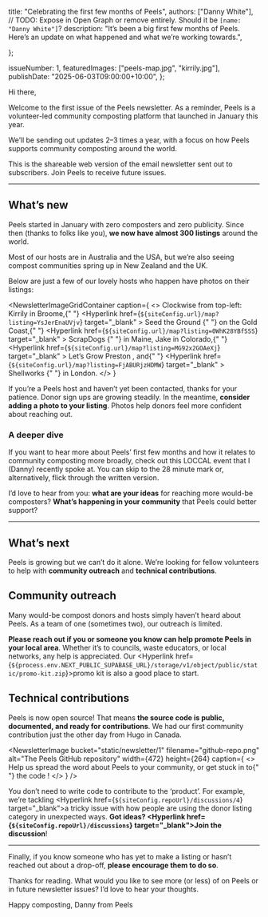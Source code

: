 

  title: "Celebrating the first few months of Peels",
  authors: ["Danny White"], // TODO: Expose in Open Graph or remove entirely. Should it be `[name: "Danny White"]`?
  description:
    "It’s been a big first few months of Peels. Here’s an update on what happened and what we’re working towards.",

};

  issueNumber: 1,
  featuredImages: ["peels-map.jpg", "kirrily.jpg"],
  publishDate: "2025-06-03T09:00:00+10:00",
};

Hi there,

Welcome to the first issue of the Peels newsletter. As a reminder, <Hyperlink href={siteConfig.url}>Peels</Hyperlink> is a volunteer-led community
composting platform that launched in January this year.

We’ll be sending out updates 2–3 times a year, with a focus on how Peels supports community composting around the world.

<NewsletterAside title="About this email">
  This is the shareable web version of the email newsletter sent out to
  subscribers. <Hyperlink href={siteConfig.url}>Join Peels</Hyperlink> to
  receive future issues.
</NewsletterAside>

---

## What’s new

Peels started in January with zero composters and zero publicity. Since then (thanks to folks like you), **we now have almost 300 listings** around the world.

<NewsletterImage
  bucket="static/newsletter/1"
  filename="peels-map.jpg"
  alt="A map showing all the Peels host pins around the world"
  width={944}
  height={232}
  caption="A world map of Peels hosts, including far-flung places like Portugal, Hawaii, Alaska, Peru, Hungary, and Argentina."
/>

Most of our hosts are in Australia and the USA, but we’re also seeing
compost communities spring up in New Zealand and the UK.

Below are just a few of our lovely hosts who happen have photos on their listings:

<NewsletterImageGridContainer
  caption={
    <>
      Clockwise from top-left: Kirrily in Broome,{" "}
      <Hyperlink
        href={`${siteConfig.url}/map?listing=YsJerEnaUVjv`}
        target="_blank"
      >
        Seed the Ground
      </Hyperlink>{" "}
      on the Gold Coast,{" "}
      <Hyperlink
        href={`${siteConfig.url}/map?listing=0WhK28YBfSSS`}
        target="_blank"
      >
        ScrapDogs
      </Hyperlink>{" "}
      in Maine, Jake in Colorado,{" "}
      <Hyperlink
        href={`${siteConfig.url}/map?listing=MG92x2GOAeXj`}
        target="_blank"
      >
        Let’s Grow Preston
      </Hyperlink>
      , and{" "}
      <Hyperlink
        href={`${siteConfig.url}/map?listing=FjABURjzHDMW`}
        target="_blank"
      >
        Shellworks
      </Hyperlink>{" "}
      in London.
    </>
  }
>
  <NewsletterImage
    bucket="static/newsletter/1"
    filename="kirrily.jpg"
    alt="A woman holding a pumpkin in her garden"
    width={944}
    height={148}
  />
  <NewsletterImage
    bucket="static/newsletter/1"
    filename="seed-the-ground.jpg"
    alt="Two women in front of a compost collection point"
    width={944}
    height={148}
  />
  <NewsletterImage
    bucket="static/newsletter/1"
    filename="shellworks.jpg"
    alt="A light-industrial building with 'Shellworks' signage"
    width={944}
    height={148}
  />
  <NewsletterImage
    bucket="static/newsletter/1"
    filename="scrapdogs.jpg"
    alt="A woman at a compost information stall"
    width={944}
    height={148}
  />
  <NewsletterImage
    bucket="static/newsletter/1"
    filename="lets-grow-preston.jpg"
    alt="Two people happily turning a compost pile"
    width={944}
    height={148}
  />
  <NewsletterImage
    bucket="static/newsletter/1"
    filename="jake.jpg"
    alt="A thriving vegetable garden with compost bays at the back"
    width={944}
    height={148}
  />
</NewsletterImageGridContainer>

If you’re a Peels host and haven’t yet been contacted, thanks for your patience. Donor sign ups are growing steadily. In the meantime, **consider adding a photo to your listing**. Photos help donors feel more confident about reaching out.

### A deeper dive

If you want to hear more about Peels’ first few months and how it relates to community composting more broadly, check out <Hyperlink href="https://loccal.org/2025/05/06/the-loccal-loop-icaw-edition-may-2025-newsletter/" target="_blank">
this LOCCAL event</Hyperlink> that I (Danny) recently spoke at. You can skip to the 28 minute mark or, alternatively, flick through <Hyperlink href="https://loccal.org/2025/05/21/putting-community-composting-on-the-map-with-peels/" target="_blank">the written version</Hyperlink>.

I’d love to hear from you: **what are your ideas** for reaching more would-be composters? **What’s happening in your community** that Peels could better support?

---

## What’s next

Peels is growing but we can’t do it alone. We’re looking for fellow volunteers to help with **community outreach** and **technical contributions**.

## Community outreach

Many would-be compost donors and hosts simply haven’t heard about Peels. As a team of one (sometimes two), our outreach is limited.

**Please <EncodedEmailHyperlink address={siteConfig.email.dw}>reach out</EncodedEmailHyperlink> if you or someone you know can help promote Peels in your local area**. Whether it’s to councils, waste educators, or local networks, any help is appreciated. Our <Hyperlink href={`${process.env.NEXT_PUBLIC_SUPABASE_URL}/storage/v1/object/public/static/promo-kit.zip`}>promo kit</Hyperlink> is also a good place to start.

## Technical contributions

Peels is now open source! That means **the <Hyperlink href={siteConfig.repoUrl} target="_blank">source code is public</Hyperlink>, documented, and ready for contributions**. We had our first community contribution just the other day from Hugo in Canada.

<NewsletterImage
  bucket="static/newsletter/1"
  filename="github-repo.png"
  alt="The Peels GitHub repository"
  width={472}
  height={264}
  caption={
    <>
      Help us spread the word about Peels to your community, or get stuck in to{" "}
      <Hyperlink href={siteConfig.repoUrl} target="_blank">
        the code
      </Hyperlink>
      !
    </>
  }
/>

You don’t need to write code to contribute to the ‘product’. For example, we’re tackling <Hyperlink href={`${siteConfig.repoUrl}/discussions/4`} target="\_blank">a tricky issue</Hyperlink> with how people are using the donor listing category in unexpected ways. **Got ideas? <Hyperlink href={`${siteConfig.repoUrl}/discussions`} target="\_blank">Join the discussion</Hyperlink>**!

---

Finally, if you know someone who has yet to make a listing or hasn’t reached out about a drop-off, **please encourage them to do so**.

Thanks for reading. What would you like to see more (or less) of on Peels or in future newsletter issues? I’d love to hear your thoughts.

Happy composting,
Danny from Peels
